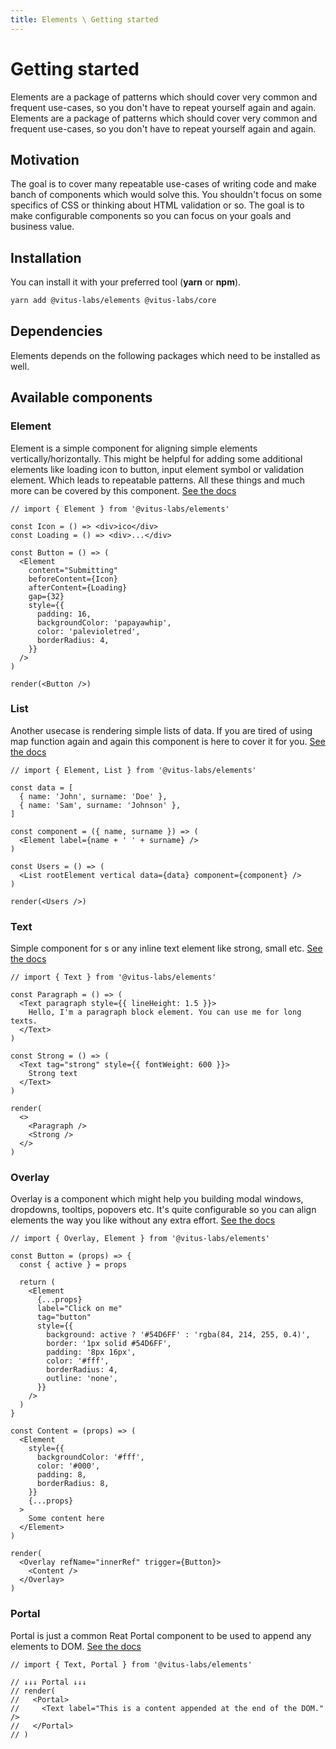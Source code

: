 ```yaml
---
title: Elements \ Getting started
---
```


<!-- // import Install from './examples/install.mdx'
// import Element from './examples/element.mdx'
// import List from './examples/list.mdx'
// import Text from './examples/text.mdx'
// import Overlay from './examples/overlay.mdx'
// import Portal from './examples/portal.mdx' -->

# Getting started

Elements are a package of patterns which should cover very common and
frequent use-cases, so you don't have to repeat yourself again and again.
Elements are a package of patterns which should cover very common and
frequent use-cases, so you don't have to repeat yourself again and again.

## Motivation

The goal is to cover many repeatable use-cases of writing code and make
banch of components which would solve this. You shouldn't focus on some
specifics of CSS or thinking about HTML validation or so. The goal is to
make configurable components so you can focus on your goals and business
value.

## Installation

You can install it with your preferred tool (**yarn** or **npm**).

```bash live=false
yarn add @vitus-labs/elements @vitus-labs/core
```

## Dependencies

Elements depends on the following packages which need to be installed as
well.

## Available components

### Element

Element is a simple component for aligning simple elements
vertically/horizontally. This might be helpful for adding some
additional elements like loading icon to button, input element symbol
or validation element. Which leads to repeatable patterns. All these
things and much more can be covered by this component. [See the
docs](/docs/ui-system/elements/element)

```tsx
// import { Element } from '@vitus-labs/elements'

const Icon = () => <div>ico</div>
const Loading = () => <div>...</div>

const Button = () => (
  <Element
    content="Submitting"
    beforeContent={Icon}
    afterContent={Loading}
    gap={32}
    style={{
      padding: 16,
      backgroundColor: 'papayawhip',
      color: 'palevioletred',
      borderRadius: 4,
    }}
  />
)

render(<Button />)
```

### List

Another usecase is rendering simple lists of data. If you are tired of
using map function again and again this component is here to cover it
for you. [See the docs](/docs/ui-system/elements/list)

```tsx
// import { Element, List } from '@vitus-labs/elements'

const data = [
  { name: 'John', surname: 'Doe' },
  { name: 'Sam', surname: 'Johnson' },
]

const component = ({ name, surname }) => (
  <Element label={name + ' ' + surname} />
)

const Users = () => (
  <List rootElement vertical data={data} component={component} />
)

render(<Users />)
```

### Text

Simple component for s or any inline text element like strong, small
etc. [See the docs](/docs/ui-system/elements/text)

```tsx
// import { Text } from '@vitus-labs/elements'

const Paragraph = () => (
  <Text paragraph style={{ lineHeight: 1.5 }}>
    Hello, I'm a paragraph block element. You can use me for long texts.
  </Text>
)

const Strong = () => (
  <Text tag="strong" style={{ fontWeight: 600 }}>
    Strong text
  </Text>
)

render(
  <>
    <Paragraph />
    <Strong />
  </>
)
```

### Overlay

Overlay is a component which might help you building modal windows,
dropdowns, tooltips, popovers etc. It's quite configurable so you can
align elements the way you like without any extra effort. [See the
docs](/docs/ui-system/elements/overlay)

```tsx
// import { Overlay, Element } from '@vitus-labs/elements'

const Button = (props) => {
  const { active } = props

  return (
    <Element
      {...props}
      label="Click on me"
      tag="button"
      style={{
        background: active ? '#54D6FF' : 'rgba(84, 214, 255, 0.4)',
        border: '1px solid #54D6FF',
        padding: '8px 16px',
        color: '#fff',
        borderRadius: 4,
        outline: 'none',
      }}
    />
  )
}

const Content = (props) => (
  <Element
    style={{
      backgroundColor: '#fff',
      color: '#000',
      padding: 8,
      borderRadius: 8,
    }}
    {...props}
  >
    Some content here
  </Element>
)

render(
  <Overlay refName="innerRef" trigger={Button}>
    <Content />
  </Overlay>
)
```

### Portal

Portal is just a common Reat Portal component to be used to append any
elements to DOM. [See the docs](/docs/ui-system/elements/portal)

```tsx live=false
// import { Text, Portal } from '@vitus-labs/elements'

// ↓↓↓ Portal ↓↓↓
// render(
//   <Portal>
//     <Text label="This is a content appended at the end of the DOM." />
//   </Portal>
// )
```
